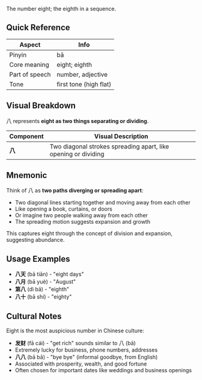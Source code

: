 The number eight; the eighth in a sequence.

## Quick Reference

| Aspect         | Info                  |
| -------------- | --------------------- |
| Pinyin         | bā                    |
| Core meaning   | eight; eighth         |
| Part of speech | number, adjective     |
| Tone           | first tone (high flat)|

## Visual Breakdown

八 represents **eight as two things separating or dividing**.

| Component | Visual Description                                             |
| --------- | -------------------------------------------------------------- |
| **八**    | Two diagonal strokes spreading apart, like opening or dividing|

## Mnemonic

Think of 八 as **two paths diverging or spreading apart**:

- Two diagonal lines starting together and moving away from each other
- Like opening a book, curtains, or doors
- Or imagine two people walking away from each other
- The spreading motion suggests expansion and growth

This captures eight through the concept of division and expansion, suggesting abundance.

## Usage Examples

- **八天** (bā tiān) - "eight days"
- **八月** (bā yuè) - "August"
- **第八** (dì bā) - "eighth"
- **八十** (bā shí) - "eighty"

## Cultural Notes

Eight is the most auspicious number in Chinese culture:
- **发财** (fā cái) - "get rich" sounds similar to 八 (bā)
- Extremely lucky for business, phone numbers, addresses
- **八八** (bā bā) - "bye bye" (informal goodbye, from English)
- Associated with prosperity, wealth, and good fortune
- Often chosen for important dates like weddings and business openings
